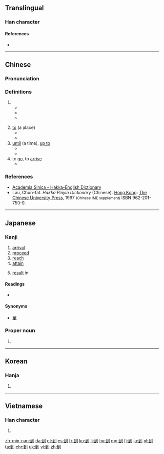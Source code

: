 ==Translingual==
{{stroke order|strokes=8}}
{{stroke order|type=animate}}

===Han character===
{{Han char|rn=18|rad=刀|as=06|sn=8|four=1210<sub>0</sub>|canj=一土中弓 (MGLN)|ids=⿰[[至]][[刂]]}}

====References====
* {{Han ref|kx=0138.360|dkj=01950|dj=0314.130|hdz=10334.030|uh=5230|ud=21040|bh=A8EC|bd=43244}}

----

==Chinese==

===Pronunciation===
{{zh-pron
|m=dào
|ma=zh-dào.ogg
|c=dou3
|h=pfs=tàu,tò
|mn=kah/kàu/tio̍h
|w=2tau
|mc=y
|oc=y
|cat=part,prep,v
}}

===Definitions===
{{zh-hanzi}}

# {{non-gloss definition|a verbal suffix that indicates the (successful) completion of an action|link=y}}
#* {{zh-usex|找到|to find ( to search + completion )}}
#* {{zh-usex|做到|to achieve, to accomplish ( to do + completion )}}
#* {{zh-usex|聽到|to hear ( to listen + completion )}}
#: {{zh-usex|你 怎麼 沒有 聽 '''到''' 我 的 敲 門 聲？|How did you not hear my knocking on the door?}}
# [[to]] (a place)
#* {{zh-usex|他 到 中國 去 了。|He has gone '''to''' China.}}
#* {{zh-usex|我 最近 搬 到 這 個 地區|I recently moved '''to''' this area.}}
# [[until]] (a time), [[up to]]
#* {{zh-usex|這 家 店 從 9 點 開 到 18 點。|This shop is open from 9 '''to''' 6 o'clock.}}
#* {{zh-usex|我们 要 把 假期 推迟 到 天气 好些 的 时候。|We shall delay our holiday '''until''' the weather is better.}}
# to [[go]], to [[arrive]] 
#* {{zh-usex|火車 '''到''' 了|The train has '''arrived'''.}}

===References===
*[http://minhakka.ling.sinica.edu.tw/bkg/hakyin/search.php?DETAIL=1&LIMIT=id=42663&dbname=su_tian_1&graph=2 Academia Sinica - Hakka-English Dictionary]
* Lau, Chun-fat. ''Hakka Pinyin Dictionary'' (Chinese). [[Hong Kong]]: [[w:Chinese University of Hong Kong|The Chinese University Press]], 1997 <small>(Chinese IME supplement)</small> ISBN 962-201-750-9.

{{zh-cat|Beginning}}

----

==Japanese==

===Kanji===
{{ja-kanji|grade=c|rs=刀06}}

# [[arrival]]
# [[proceed]]
# [[reach]]
# [[attain]]
# {{context|archaic|lang=ja|sort=いたる}} [[result]] in

====Readings====
* {{ja-readings|on=[[とう]] (tō)|kun=[[いたる]] (itaru) {{context|colloquial|lang=ja|sort=いたる}}}}

====Synonyms====
* [[至]]

{{ja-kref
|jis= 457E
|ku= 3794
|shift= 939e
|euc= C5FE
|freq= 1032
|nelson= 3846 
|newnelson= 477 
|halpern= 1264 
|kld= 848  
|heisig= 755 
|tuttle= 2f6.4 
}}

===Proper noun===
{{ja-pos|いたる|proper}}

# {{given name|male|lang=ja|sort=いたる}}
----

==Korean==

===Hanja===
{{ko-hanja|hangeul=도|mr=to}}

# {{defn|lang=ko|sort=刀06}}

----

==Vietnamese==

===Han character===
{{vi-hantu|[[đáo]], [[đáu]], [[tráo]]|rs=刀06}}

# {{defn|lang=vi|sort=刀06}}

[[zh-min-nan:到]]
[[da:到]]
[[et:到]]
[[es:到]]
[[fr:到]]
[[ko:到]]
[[li:到]]
[[hu:到]]
[[mg:到]]
[[fj:到]]
[[ja:到]]
[[pl:到]]
[[ta:到]]
[[chr:到]]
[[uk:到]]
[[vi:到]]
[[zh:到]]